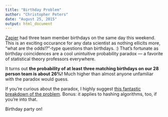 ```yaml
---
title: "Birthday Problem"
author: "Christopher Peters"
date: "August 25, 2015"
output: html_document
---
```


<a href="https://zapier.com" target="_blank">Zapier</a> had three team member birthdays on the same day this weekend. This is an exciting occurance for any data scientist as nothing ellicits more, "what are the odds!?"-type questions than birthdays. :) That's fortunate as birthday coincidences are a cool unintuitive probability paradox --- a favorite of statistical theory professors everywhere.

It turns out **the probability of at least three matching birthdays on our 28 person team is about 26%!** Much higher than almost anyone unfamiliar with the paradox would guess.

If you're curious about the paradox, I highly suggest [this fantastic breakdown of the problem](http://www.solipsys.co.uk/new/TheBirthdayParadox.html?7511303). Bonus: it applies to hashing algorithms, too, if you're into that.

Birthday party on!
